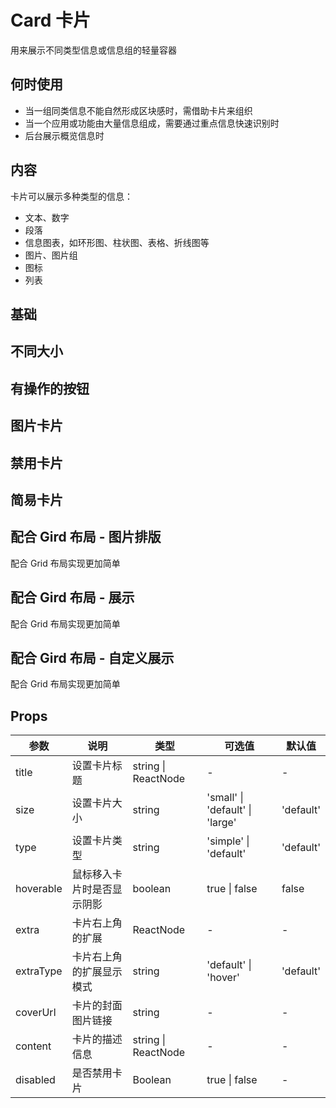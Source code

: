 # Card 卡片

用来展示不同类型信息或信息组的轻量容器

## 何时使用

- 当一组同类信息不能自然形成区块感时，需借助卡片来组织
- 当一个应用或功能由大量信息组成，需要通过重点信息快速识别时
- 后台展示概览信息时

## 内容

卡片可以展示多种类型的信息：

- 文本、数字
- 段落
- 信息图表，如环形图、柱状图、表格、折线图等
- 图片、图片组
- 图标
- 列表

## 基础


<DemoBase />

## 不同大小


<DemoSize />

## 有操作的按钮


<DemoButton />

## 图片卡片


<DemoImage />

## 禁用卡片


<DemoBan />

## 简易卡片


<DemoSimple />

## 配合 Gird 布局 - 图片排版

配合 Grid 布局实现更加简单


<DemoGridImage />

## 配合 Gird 布局 - 展示

配合 Grid 布局实现更加简单


<DemoGridDisplay />

## 配合 Gird 布局 - 自定义展示

配合 Grid 布局实现更加简单


<DemoGridCustom />

## Props

| 参数      | 说明                       | 类型                | 可选值                          | 默认值    |
| --------- | -------------------------- | ------------------- | ------------------------------- | --------- |
| title     | 设置卡片标题               | string \| ReactNode | -                               | -         |
| size      | 设置卡片大小               | string              | 'small' \| 'default' \| 'large' | 'default' |
| type      | 设置卡片类型               | string              | 'simple' \| 'default'           | 'default' |
| hoverable | 鼠标移入卡片时是否显示阴影 | boolean             | true \| false                   | false     |
| extra     | 卡片右上角的扩展           | ReactNode           | -                               | -         |
| extraType | 卡片右上角的扩展显示模式   | string              | 'default' \| 'hover'            | 'default' |
| coverUrl  | 卡片的封面图片链接         | string              | -                               | -         |
| content   | 卡片的描述信息             | string \| ReactNode | -                               | -         |
| disabled    | 是否禁用卡片             | Boolean                  | true \| false            | -      |
